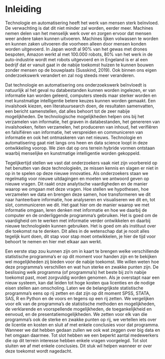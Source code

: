 # Inleiding

Technologie en automatisering heeft het werk van mensen sterk beïnvloed. De verwachting is dat dit niet minder zal worden, eerder meer. Machines nemen delen van het menselijk werk over en zorgen ervoor dat mensen weer andere taken kunnen uitvoeren. Machines lijken volwassen te worden en kunnen zaken uitvoeren die voorheen alleen door mensen konden worden uitgevoerd. In Japan wordt al 90% van het gewas met drones bespoten, Amazon werkt al met 100.000 robots, 80% van het werk in de auto-industrie wordt met robots uitgevoerd en in Engeland is er al een bedrijf dat er vanuit gaat in de nabije toekomst huizen te kunnen bouwen zonder mensen op de bouwplaats (Susskind, 2019). Ook binnen ons eigen onderzoekswerk verandert en zal nog steeds meer veranderen. 

Dat technologie en automatisering ons onderzoekswerk beïnvloedt is natuurlijk al het geval nu databestanden kunnen worden ingelezen, er van informatie kan worden geleerd, computers steeds maar sterker worden en met kunstmatige intelligentie betere keuzes kunnen worden gemaakt. Een invalshoek kiezen, een literatuursearch doen, de resultaten samenvatten, een bericht samenstellen, dat alles behoort tot de zeer nabije mogelijkheden. De technologische mogelijkheden helpen ons bij het verzamelen van informatie, het graven in databestanden, het genereren van invalshoeken, feiten verzamelen, het produceren van inhoud, het verifiëren en falsifiëren van informatie, het verspreiden en communiceren van informatie en ook het ontmaskeren van net nieuws. Technologie en automatisering gaat niet langs ons heen en data science loopt in deze ontwikkeling voorop. We zien dat op ons terrein hybride vormen ontstaan waarbij menselijke en kunstmatige intelligentie worden gekoppeld. 

Tegelijkertijd stellen we vast dat onderzoekers vaak niet zijn voorbereid op het benutten van deze technologieën, ze missen kennis en slagen er niet in op in te spelen op deze nieuwe innovaties. Als onderzoekers staan we regelmatig voor nieuwe uitdagingen en moeten we antwoord geven op nieuwe vragen. Dit raakt onze analytische vaardigheden en de manier waarop we omgaan met deze vragen. Hoe stellen we hypothesen, hoe verzamelen we data en brengen deze samen, hoe transformeren we dit naar hanteerbare informatie, hoe analyseren en visualiseren we dit en, tot slot, communiceren we dit. Het gaat hier om de manier waarop we met informatie omgaan, leren denken met informatie en hoe we daarbij de computer en de onderliggende programma’s gebruiken. Het is goed om de vaardigheid om te werken met informatie verder ontwikkelen en daarbij nieuwe technologieën kunnen gebruiken. Het is goed om als instituut over die toekomst na te denken. Dit alles in de wetenschap dat je nooit alles tegelijk kunt doen, dit stap voor stap moet ontwikkelen, je hier de tijd voor behoort te nemen en hier met elkaar aan werkt. 

Een eerste stap zou kunnen zijn om in kaart te brengen welke verschillende statistische programma’s er op dit moment voor handen zijn en te bekijken wel mogelijkheden zij bieden voor de nabije toekomst. We willen weten hoe deze programma’s verschillen en wat hun sterke en zwakke punten zijn. De beslissing welk programma (of programma’s) het beste bij zo’n nabije toekomst past, moet zorgvuldig worden genomen. Als je overstapt naar een nieuw systeem, kan dat leiden tot hoge kosten qua licenties en de nodige eisen stellen aan omscholing. Laten we de belangrijkste statistische programma’s eens op rij zetten en dat zijn op dit moment SPSS, STATA, SAS, R en Python en de voors en tegens op een rij zetten. We vergelijken voor elk van de programma’s de statistische methoden en mogelijkheden, de verklarende en voorspellende mogelijkheden, de toegankelijkheid en eenvoud, en de presentatiemogelijkheden. We zetten voor elk van die programma’s ook de sterke en zwakke punten op rij, we vertellen iets over de licentie en kosten en sluit af met enkele conclusies voor dat programma. Wanneer we dat hebben gedaan zullen we ook wat zeggen over big data en het omgaan daarmee. Tot slot hebben we een beperkt aantal medewerkers die op dit terrein interesse hebben enkele vragen voorgelegd. Tot slot sluiten we af met enkele conclusies. Dit stuk wil helpen wanneer er over deze toekomst wordt nagedacht.


